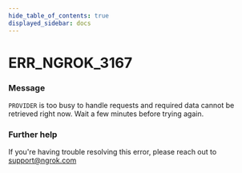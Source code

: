 ```yaml
---
hide_table_of_contents: true
displayed_sidebar: docs
---
```



# ERR_NGROK_3167

### Message

`PROVIDER` is too busy to handle requests and required data cannot be retrieved right now. Wait a few minutes before trying again.

<ErrorDetails error="err_ngrok_3167" />

### Further help

If you're having trouble resolving this error, please reach out to [support@ngrok.com](mailto:support@ngrok.com?subject=Help%20with%20ERR_NGROK_3167)

